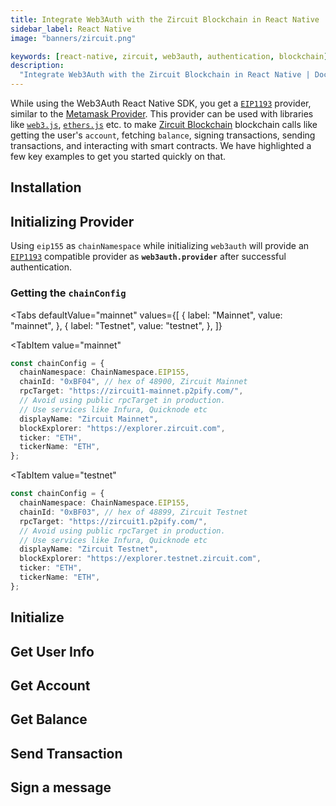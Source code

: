 ```yaml
---
title: Integrate Web3Auth with the Zircuit Blockchain in React Native
sidebar_label: React Native
image: "banners/zircuit.png"

keywords: [react-native, zircuit, web3auth, authentication, blockchain]
description:
  "Integrate Web3Auth with the Zircuit Blockchain in React Native | Documentation - Web3Auth"
---
```



<SEO
  title="Integrate Web3Auth with the Zircuit Blockchain in React Native"
  description="Integrate Web3Auth with the Zircuit Blockchain in React Native | Documentation - Web3Auth"
  image="https://web3auth.io/docs/banners/zircuit.png"
  slug="/connect-blockchain/evm/zircuit/react-native"
/>

While using the Web3Auth React Native SDK, you get a
[`EIP1193`](https://eips.ethereum.org/EIPS/eip-1193) provider, similar to the
[Metamask Provider](https://docs.metamask.io/guide/ethereum-provider.html). This provider can be
used with libraries like [`web3.js`](https://web3js.readthedocs.io/en/v1.2.8/getting-started.html),
[`ethers.js`](https://docs.ethers.io/v5/getting-started/) etc. to make
[Zircuit Blockchain](https://zircuit.com) blockchain calls like getting the user's `account`,
fetching `balance`, signing transactions, sending transactions, and interacting with smart
contracts. We have highlighted a few key examples to get you started quickly on that.

## Installation

<InstallationSnippet />

## Initializing Provider

Using `eip155` as `chainNamespace` while initializing `web3auth` will provide an
[`EIP1193`](https://eips.ethereum.org/EIPS/eip-1193) compatible provider as **`web3auth.provider`**
after successful authentication.

### Getting the `chainConfig`

<Tabs
 defaultValue="mainnet"
  values={[
    { label: "Mainnet", value: "mainnet", },
    { label: "Testnet", value: "testnet", },
  ]}
>
<TabItem
  value="mainnet"
>

```typescript
const chainConfig = {
  chainNamespace: ChainNamespace.EIP155,
  chainId: "0xBF04", // hex of 48900, Zircuit Mainnet
  rpcTarget: "https://zircuit1-mainnet.p2pify.com/",
  // Avoid using public rpcTarget in production.
  // Use services like Infura, Quicknode etc
  displayName: "Zircuit Mainnet",
  blockExplorer: "https://explorer.zircuit.com",
  ticker: "ETH",
  tickerName: "ETH",
};
```

</TabItem>

<TabItem
  value="testnet"
>

```typescript
const chainConfig = {
  chainNamespace: ChainNamespace.EIP155,
  chainId: "0xBF03", // hex of 48899, Zircuit Testnet
  rpcTarget: "https://zircuit1.p2pify.com/",
  // Avoid using public rpcTarget in production.
  // Use services like Infura, Quicknode etc
  displayName: "Zircuit Testnet",
  blockExplorer: "https://explorer.testnet.zircuit.com",
  ticker: "ETH",
  tickerName: "ETH",
};
```

</TabItem>
</Tabs>

## Initialize

<InitialisationSnippet />

## Get User Info

<UserInfoSnippet />

## Get Account

<GetAccountSnippet />

## Get Balance

<GetBalanceSnippet />

## Send Transaction

<SendTransactionSnippet />

## Sign a message

<SignMessageSnippet />
